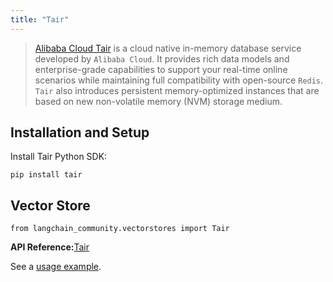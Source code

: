 ```yaml
---
title: "Tair"
---
```


> [Alibaba Cloud Tair](https://www.alibabacloud.com/help/en/tair/latest/what-is-tair) is a cloud native in-memory database service developed by `Alibaba Cloud`. It provides rich data models and enterprise-grade capabilities to support your real-time online scenarios while maintaining full compatibility with open-source `Redis`. `Tair` also introduces persistent memory-optimized instances that are based on new non-volatile memory (NVM) storage medium.

## Installation and Setup

Install Tair Python SDK:

```
pip install tair
```

## Vector Store

```
from langchain_community.vectorstores import Tair
```

**API Reference:**[Tair](https://python.langchain.com/api_reference/community/vectorstores/langchain_community.vectorstores.tair.Tair.html)

See a [usage example](/src/oss/integrations/vectorstores/tair).
